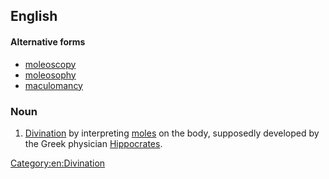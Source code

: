 ==English==

====Alternative forms====
*[[moleoscopy]]
*[[moleosophy]]
*[[maculomancy]]

===Noun===
{{en-noun|-}}

# [[divination|Divination]] by interpreting [[mole]]s on the body, supposedly developed by the Greek physician [[Hippocrates]].

[[Category:en:Divination]]
